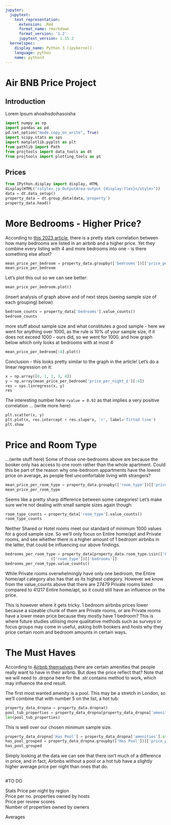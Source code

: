 ```yaml
---
jupyter:
  jupytext:
    text_representation:
      extension: .Rmd
      format_name: rmarkdown
      format_version: '1.2'
      jupytext_version: 1.15.2
  kernelspec:
    display_name: Python 3 (ipykernel)
    language: python
    name: python3
---
```


# Air BNB Price Project


## Introduction


Lorem Ipsum  ahoaihsdoihasoisha

```python
import numpy as np
import pandas as pd
pd.set_option("mode.copy_on_write", True)
import scipy.stats as sps
import matplotlib.pyplot as plt
from pathlib import Path
from projtools import data_tools as dt
from projtools import plotting_tools as pt
```

## Prices

```python
from IPython.display import display, HTML
display(HTML("<style>.jp-OutputArea-output {display:flex}</style>"))
data = dt.data_setup()
property_data = dt.group_data(data,'property')
property_data.head()
```
# More Bedrooms - Higher Price?
According to [this 2023 article](https://www.rubyhome.com/blog/airbnb-stats/#airnb-hosts), there is a pretty stark correlation between how many bedrooms are listed in an airbnb and a higher price. Yet they combine every listing with 4 and more bedrooms into one - is there something else afoot?


```python
mean_price_per_bedroom = property_data.groupby(['bedrooms'])[['price_per_night_£']].mean()
mean_price_per_bedroom
```

Let's plot this out so we can see better:

```python
mean_price_per_bedroom.plot()
```

(insert analysis of graph above and of next steps (seeing sample size of each grouping) below)

```python
bedroom_counts = property_data['bedrooms'].value_counts()
bedroom_counts
```

more stuff about sample size and what constitutes a good sample - here we went for anything over 1000, as the rule is 10% of your sample size, if it does not exceed 1000 - ours did, so we went for 1000. and how graph below which only looks at bedrooms with at most 4

```python
mean_price_per_bedroom[:4].plot()
```

Conclusion - this looks pretty similar to the graph in the article! Let's do a linear regression on it:

```python
x = np.array([0, 1, 2, 3, 4])
y = np.array(mean_price_per_bedroom['price_per_night_£'][:4])
res = sps.linregress(x, y)
res
```

The interesting number here `rvalue = 0.92` as that implies a very positive correlation ... (write more here)

```python
plt.scatter(x, y)
plt.plot(x, res.intercept + res.slope*x, 'r', label='fitted line')
plt.show
```

# Price and Room Type

...(write stuff here)
Some of those one-bedrooms above are because the booker only has access to one room rather than the whole apartment. Could this be part of the reason why one-bedroom appartments have the lowest price on average, as people feel uncomfortable living with strangers?

```python
mean_price_per_room_type = property_data.groupby(['room_type'])[['price_per_night_£']].mean()
mean_price_per_room_type
```

Seems like a pretty sharp difference between some categories! Let's make sure we're not dealing with small sample sizes again though:

```python
room_type_counts = property_data['room_type'].value_counts()
room_type_counts
```

Neither Shared or Hotel rooms meet our standard of minimum 1000 values for a good sample size. So we'll only focus on Entire home/apt and Private rooms, and see whether there is a higher amount of 1 bedroom airbnbs in the latter, that could be influencing our above findings.

```python
bedrooms_per_room_type = property_data[property_data.room_type.isin(['Entire home/apt', 'Private room'])].groupby \
                    (['room_type'])[['bedrooms']]
bedrooms_per_room_type.value_counts()
```

While Private rooms overwhelmingly have only one bedroom, the Entire home/apt category also has that as its highest category. However we know from the value_counts above that there are 27479 Private rooms listed compared to 41217 Entire home/apt, so it could still have an influence on the price.

This is however where it gets tricky. 1 bedroom airbnbs prices lower because a sizeable chunk of them are Private rooms, or are Private rooms have a lower mean price because they mostly have 1 bedroom? This is where future studies utilising more qualitative methods such as surveys or focus groups may come in useful, asking both bookers and hosts why they price certain room and bedroom amounts in certain ways.


# The Must Haves

According to [Airbnb themselves](https://www.airbnb.com/resources/hosting-homes/a/the-amenities-guests-want-25) there are certain amenities that people really want to have in their airbnb. But does the price reflect that? Note that we will need to .dropna here for the .str.contains method to work, which may influence the end result.

The first most wanted amenity is a pool. This may be a stretch in London, so we'll combine that with number 5 on the list, a hot tub:

```python
property_data_dropna = property_data.dropna()
pool_tub_properties = property_data_dropna[property_data_dropna['amenities'].str.contains('hot tub|Hot tub|pool|Pool')]
len(pool_tub_properties)
```

This is well over our chosen minimum sample size. 

```python
property_data_dropna['Has Pool'] = property_data_dropna['amenities'].str.contains('hot tub|Hot tub|pool|Pool')
has_pool_grouped = property_data_dropna.groupby(['Has Pool'])[['price_per_night_£']].mean()
has_pool_grouped
```

Simply looking at the data we can see that there isn't much of a difference in price, and in fact, Airbnbs without a pool or a hot tub have a slightly higher average price per night than ones that do.

```python

```

#TO DO

Stats
Price per night by region  
Price per no. properties owned by hosts  
Price per review scores  
Number of properties owned by owners





Averages

```python

```
